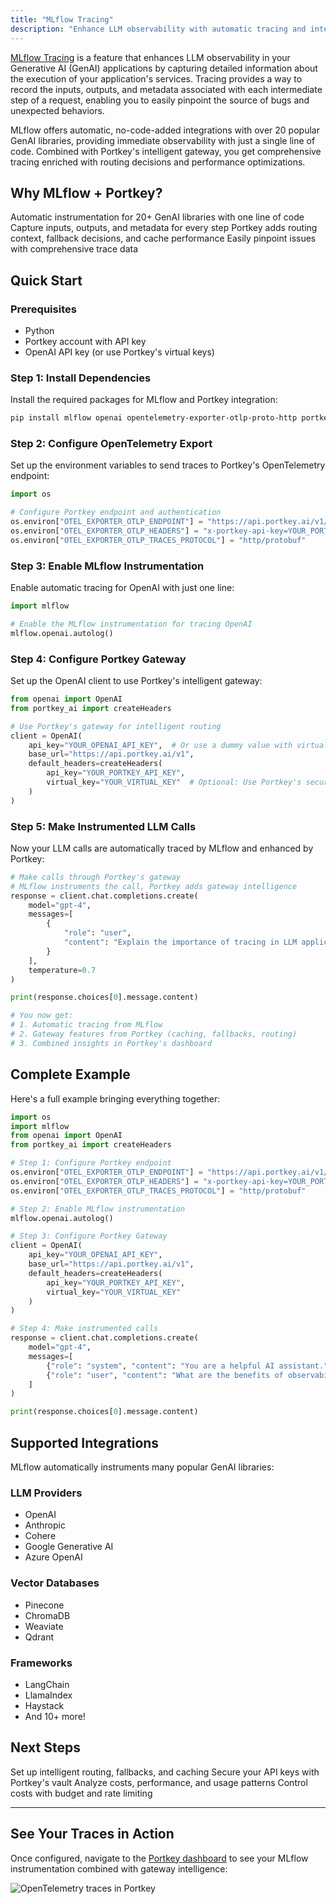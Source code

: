 ```yaml
---
title: "MLflow Tracing"
description: "Enhance LLM observability with automatic tracing and intelligent gateway routing"
---
```


[MLflow Tracing](https://mlflow.org/docs/latest/llms/tracing/index.html) is a feature that enhances LLM observability in your Generative AI (GenAI) applications by capturing detailed information about the execution of your application's services. Tracing provides a way to record the inputs, outputs, and metadata associated with each intermediate step of a request, enabling you to easily pinpoint the source of bugs and unexpected behaviors.

<Info>
MLflow offers automatic, no-code-added integrations with over 20 popular GenAI libraries, providing immediate observability with just a single line of code. Combined with Portkey's intelligent gateway, you get comprehensive tracing enriched with routing decisions and performance optimizations.
</Info>

## Why MLflow + Portkey?

<CardGroup cols={2}>
<Card title="No-Code Integrations" icon="plug">
Automatic instrumentation for 20+ GenAI libraries with one line of code
</Card>
<Card title="Detailed Execution Traces" icon="microscope">
Capture inputs, outputs, and metadata for every step
</Card>
<Card title="Gateway Intelligence" icon="brain">
Portkey adds routing context, fallback decisions, and cache performance
</Card>
<Card title="Debug with Confidence" icon="bug">
Easily pinpoint issues with comprehensive trace data
</Card>
</CardGroup>

## Quick Start

### Prerequisites

- Python
- Portkey account with API key
- OpenAI API key (or use Portkey's virtual keys)

### Step 1: Install Dependencies

Install the required packages for MLflow and Portkey integration:

```bash
pip install mlflow openai opentelemetry-exporter-otlp-proto-http portkey-ai
```

### Step 2: Configure OpenTelemetry Export

Set up the environment variables to send traces to Portkey's OpenTelemetry endpoint:

```python
import os

# Configure Portkey endpoint and authentication
os.environ["OTEL_EXPORTER_OTLP_ENDPOINT"] = "https://api.portkey.ai/v1/logs/otel"
os.environ["OTEL_EXPORTER_OTLP_HEADERS"] = "x-portkey-api-key=YOUR_PORTKEY_API_KEY"
os.environ["OTEL_EXPORTER_OTLP_TRACES_PROTOCOL"] = "http/protobuf"
```

### Step 3: Enable MLflow Instrumentation

Enable automatic tracing for OpenAI with just one line:

```python
import mlflow

# Enable the MLflow instrumentation for tracing OpenAI
mlflow.openai.autolog()
```

### Step 4: Configure Portkey Gateway

Set up the OpenAI client to use Portkey's intelligent gateway:

```python
from openai import OpenAI
from portkey_ai import createHeaders

# Use Portkey's gateway for intelligent routing
client = OpenAI(
    api_key="YOUR_OPENAI_API_KEY",  # Or use a dummy value with virtual keys
    base_url="https://api.portkey.ai/v1",
    default_headers=createHeaders(
        api_key="YOUR_PORTKEY_API_KEY",
        virtual_key="YOUR_VIRTUAL_KEY"  # Optional: Use Portkey's secure key management
    )
)
```

### Step 5: Make Instrumented LLM Calls

Now your LLM calls are automatically traced by MLflow and enhanced by Portkey:

```python
# Make calls through Portkey's gateway
# MLflow instruments the call, Portkey adds gateway intelligence
response = client.chat.completions.create(
    model="gpt-4",
    messages=[
        {
            "role": "user",
            "content": "Explain the importance of tracing in LLM applications"
        }
    ],
    temperature=0.7
)

print(response.choices[0].message.content)

# You now get:
# 1. Automatic tracing from MLflow
# 2. Gateway features from Portkey (caching, fallbacks, routing)
# 3. Combined insights in Portkey's dashboard
```

## Complete Example

Here's a full example bringing everything together:

```python
import os
import mlflow
from openai import OpenAI
from portkey_ai import createHeaders

# Step 1: Configure Portkey endpoint
os.environ["OTEL_EXPORTER_OTLP_ENDPOINT"] = "https://api.portkey.ai/v1/logs/otel"
os.environ["OTEL_EXPORTER_OTLP_HEADERS"] = "x-portkey-api-key=YOUR_PORTKEY_API_KEY"
os.environ["OTEL_EXPORTER_OTLP_TRACES_PROTOCOL"] = "http/protobuf"

# Step 2: Enable MLflow instrumentation
mlflow.openai.autolog()

# Step 3: Configure Portkey Gateway
client = OpenAI(
    api_key="YOUR_OPENAI_API_KEY",
    base_url="https://api.portkey.ai/v1",
    default_headers=createHeaders(
        api_key="YOUR_PORTKEY_API_KEY",
        virtual_key="YOUR_VIRTUAL_KEY"
    )
)

# Step 4: Make instrumented calls
response = client.chat.completions.create(
    model="gpt-4",
    messages=[
        {"role": "system", "content": "You are a helpful AI assistant."},
        {"role": "user", "content": "What are the benefits of observability in production AI systems?"}
    ]
)

print(response.choices[0].message.content)
```

## Supported Integrations

MLflow automatically instruments many popular GenAI libraries:

### LLM Providers
- OpenAI
- Anthropic
- Cohere
- Google Generative AI
- Azure OpenAI

### Vector Databases
- Pinecone
- ChromaDB
- Weaviate
- Qdrant

### Frameworks
- LangChain
- LlamaIndex
- Haystack
- And 10+ more!


## Next Steps

<CardGroup cols={2}>
<Card title="Configure Gateway" icon="gear" href="/product/ai-gateway/configs">
Set up intelligent routing, fallbacks, and caching
</Card>
<Card title="Explore Virtual Keys" icon="key" href="/product/ai-gateway/virtual-keys">
Secure your API keys with Portkey's vault
</Card>
<Card title="View Analytics" icon="chart-line" href="/product/observability/analytics">
Analyze costs, performance, and usage patterns
</Card>
<Card title="Set Up Budget & Rate Limits" icon="shield-halved" href="/product/administration/enforce-budget-and-rate-limit">
Control costs with budget and rate limiting
</Card>
</CardGroup>

---

## See Your Traces in Action

Once configured, navigate to the [Portkey dashboard](https://app.portkey.ai/logs) to see your MLflow instrumentation combined with gateway intelligence:

<Frame>
  <img src="/images/product/opentelemetry.png" alt="OpenTelemetry traces in Portkey" />
</Frame>
